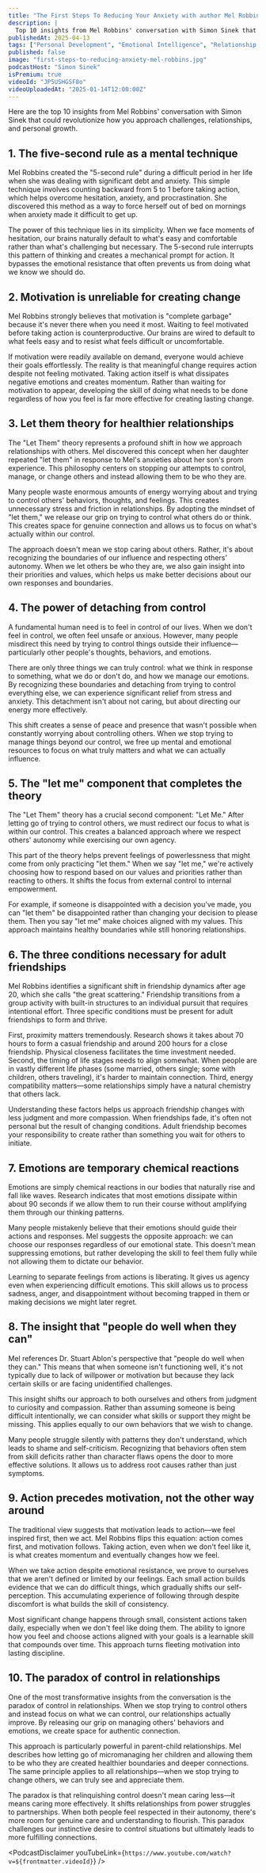 ```yaml
---
title: "The First Steps To Reducing Your Anxiety with author Mel Robbins | A Bit of Optimism Podcast"
description: |
  Top 10 insights from Mel Robbins' conversation with Simon Sinek that could revolutionize how you approach challenges, relationships, and personal growth.
publishedAt: 2025-04-13
tags: ["Personal Development", "Emotional Intelligence", "Relationship Advice"]
published: false
image: "first-steps-to-reducing-anxiety-mel-robbins.jpg"
podcastHost: "Simon Sinek"
isPremium: true
videoId: "JP5USHGSF8o"
videoUploadedAt: "2025-01-14T12:00:00Z"
---
```



<PodcastSummaryPageLayout frontmatter={frontmatter}>

Here are the top 10 insights from Mel Robbins' conversation with Simon Sinek that could revolutionize how you approach challenges, relationships, and personal growth.

## 1. The five-second rule as a mental technique

Mel Robbins created the "5-second rule" during a difficult period in her life when she was dealing with significant debt and anxiety. This simple technique involves counting backward from 5 to 1 before taking action, which helps overcome hesitation, anxiety, and procrastination. She discovered this method as a way to force herself out of bed on mornings when anxiety made it difficult to get up.

The power of this technique lies in its simplicity. When we face moments of hesitation, our brains naturally default to what's easy and comfortable rather than what's challenging but necessary. The 5-second rule interrupts this pattern of thinking and creates a mechanical prompt for action. It bypasses the emotional resistance that often prevents us from doing what we know we should do.

## 2. Motivation is unreliable for creating change

Mel Robbins strongly believes that motivation is "complete garbage" because it's never there when you need it most. Waiting to feel motivated before taking action is counterproductive. Our brains are wired to default to what feels easy and to resist what feels difficult or uncomfortable.

If motivation were readily available on demand, everyone would achieve their goals effortlessly. The reality is that meaningful change requires action despite not feeling motivated. Taking action itself is what dissipates negative emotions and creates momentum. Rather than waiting for motivation to appear, developing the skill of doing what needs to be done regardless of how you feel is far more effective for creating lasting change.

## 3. Let them theory for healthier relationships

The "Let Them" theory represents a profound shift in how we approach relationships with others. Mel discovered this concept when her daughter repeated "let them" in response to Mel's anxieties about her son's prom experience. This philosophy centers on stopping our attempts to control, manage, or change others and instead allowing them to be who they are.

Many people waste enormous amounts of energy worrying about and trying to control others' behaviors, thoughts, and feelings. This creates unnecessary stress and friction in relationships. By adopting the mindset of "let them," we release our grip on trying to control what others do or think. This creates space for genuine connection and allows us to focus on what's actually within our control.

The approach doesn't mean we stop caring about others. Rather, it's about recognizing the boundaries of our influence and respecting others' autonomy. When we let others be who they are, we also gain insight into their priorities and values, which helps us make better decisions about our own responses and boundaries.

## 4. The power of detaching from control

A fundamental human need is to feel in control of our lives. When we don't feel in control, we often feel unsafe or anxious. However, many people misdirect this need by trying to control things outside their influence—particularly other people's thoughts, behaviors, and emotions.

There are only three things we can truly control: what we think in response to something, what we do or don't do, and how we manage our emotions. By recognizing these boundaries and detaching from trying to control everything else, we can experience significant relief from stress and anxiety. This detachment isn't about not caring, but about directing our energy more effectively.

This shift creates a sense of peace and presence that wasn't possible when constantly worrying about controlling others. When we stop trying to manage things beyond our control, we free up mental and emotional resources to focus on what truly matters and what we can actually influence.

## 5. The "let me" component that completes the theory

The "Let Them" theory has a crucial second component: "Let Me." After letting go of trying to control others, we must redirect our focus to what is within our control. This creates a balanced approach where we respect others' autonomy while exercising our own agency.

This part of the theory helps prevent feelings of powerlessness that might come from only practicing "let them." When we say "let me," we're actively choosing how to respond based on our values and priorities rather than reacting to others. It shifts the focus from external control to internal empowerment.

For example, if someone is disappointed with a decision you've made, you can "let them" be disappointed rather than changing your decision to please them. Then you say "let me" make choices aligned with my values. This approach maintains healthy boundaries while still honoring relationships.

## 6. The three conditions necessary for adult friendships

Mel Robbins identifies a significant shift in friendship dynamics after age 20, which she calls "the great scattering." Friendship transitions from a group activity with built-in structures to an individual pursuit that requires intentional effort. Three specific conditions must be present for adult friendships to form and thrive.

First, proximity matters tremendously. Research shows it takes about 70 hours to form a casual friendship and around 200 hours for a close friendship. Physical closeness facilitates the time investment needed. Second, the timing of life stages needs to align somewhat. When people are in vastly different life phases (some married, others single; some with children, others traveling), it's harder to maintain connection. Third, energy compatibility matters—some relationships simply have a natural chemistry that others lack.

Understanding these factors helps us approach friendship changes with less judgment and more compassion. When friendships fade, it's often not personal but the result of changing conditions. Adult friendship becomes your responsibility to create rather than something you wait for others to initiate.

## 7. Emotions are temporary chemical reactions

Emotions are simply chemical reactions in our bodies that naturally rise and fall like waves. Research indicates that most emotions dissipate within about 90 seconds if we allow them to run their course without amplifying them through our thinking patterns.

Many people mistakenly believe that their emotions should guide their actions and responses. Mel suggests the opposite approach: we can choose our responses regardless of our emotional state. This doesn't mean suppressing emotions, but rather developing the skill to feel them fully while not allowing them to dictate our behavior.

Learning to separate feelings from actions is liberating. It gives us agency even when experiencing difficult emotions. This skill allows us to process sadness, anger, and disappointment without becoming trapped in them or making decisions we might later regret.

## 8. The insight that "people do well when they can"

Mel references Dr. Stuart Ablon's perspective that "people do well when they can." This means that when someone isn't functioning well, it's not typically due to lack of willpower or motivation but because they lack certain skills or are facing unidentified challenges.

This insight shifts our approach to both ourselves and others from judgment to curiosity and compassion. Rather than assuming someone is being difficult intentionally, we can consider what skills or support they might be missing. This applies equally to our own behaviors that we wish to change.

Many people struggle silently with patterns they don't understand, which leads to shame and self-criticism. Recognizing that behaviors often stem from skill deficits rather than character flaws opens the door to more effective solutions. It allows us to address root causes rather than just symptoms.

## 9. Action precedes motivation, not the other way around

The traditional view suggests that motivation leads to action—we feel inspired first, then we act. Mel Robbins flips this equation: action comes first, and motivation follows. Taking action, even when we don't feel like it, is what creates momentum and eventually changes how we feel.

When we take action despite emotional resistance, we prove to ourselves that we aren't defined or limited by our feelings. Each small action builds evidence that we can do difficult things, which gradually shifts our self-perception. This accumulating experience of following through despite discomfort is what builds the skill of consistency.

Most significant change happens through small, consistent actions taken daily, especially when we don't feel like doing them. The ability to ignore how you feel and choose actions aligned with your goals is a learnable skill that compounds over time. This approach turns fleeting motivation into lasting discipline.

## 10. The paradox of control in relationships

One of the most transformative insights from the conversation is the paradox of control in relationships. When we stop trying to control others and instead focus on what we can control, our relationships actually improve. By releasing our grip on managing others' behaviors and emotions, we create space for authentic connection.

This approach is particularly powerful in parent-child relationships. Mel describes how letting go of micromanaging her children and allowing them to be who they are created healthier boundaries and deeper connections. The same principle applies to all relationships—when we stop trying to change others, we can truly see and appreciate them.

The paradox is that relinquishing control doesn't mean caring less—it means caring more effectively. It shifts relationships from power struggles to partnerships. When both people feel respected in their autonomy, there's more room for genuine care and understanding to flourish. This paradox challenges our instinctive desire to control situations but ultimately leads to more fulfilling connections.

<PodcastDisclaimer
  youTubeLink={`https://www.youtube.com/watch?v=${frontmatter.videoId}`}
/>

</PodcastSummaryPageLayout>
